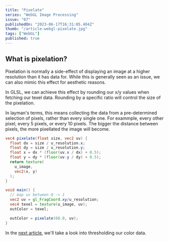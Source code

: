 ```yaml
---
title: "Pixelate"
series: "WebGL Image Processing"
issue: "07"
publishedOn: "2023-06-17T16:31:05.404Z"
thumb: "/article-webgl-pixelate.jpg"
tags: ["WebGL"]
published: true
---
```


<WebGLImageProcessingIntro />

## What is pixelation?

Pixelation is normally a side-effect of displaying an image at a higher resolution than it has data for. While this is generally seen as an issue, we can also mimic this effect for aesthetic reasons.

<Dither step="pixelate" />

In GLSL, we can achieve this effect by rounding our x/y values when fetching our texel data. Rounding by a specific ratio will control the size of the pixelation.

In layman's terms, this means collecting the data from a pre-determined selection of pixels, rather than every single one. For exammple, every other pixel, every 5 pixels, or every 10 pixels. The bigger the distance between pixels, the more pixellated the image will become.

```glsl
vec4 pixelate(float size, vec2 uv) {
  float dx = size / u_resolution.x;
  float dy = size / u_resolution.y;
  float x = dx * (floor(uv.x / dx) + 0.5);
  float y = dy * (floor(uv.y / dy) + 0.5);
  return texture(
    u_image,
    vec2(x, y)
  );
}

void main() {
  // map uv between 0 -> 1
  vec2 uv = gl_FragCoord.xy/u_resolution;
  vec4 texel = texture(u_image, uv);
  outColor = texel;

  outColor = pixelate(60.0, uv);
}
```

In the [next article](/p/webgl-thresholding), we'll take a look into thresholding our color data.

<ArticlePreview slug="webgl-thresholding" />
